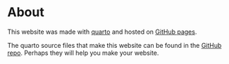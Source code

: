 # About

This website was made with [quarto](https://quarto.org) and hosted on [GitHub pages](https://pages.github.com/).

The quarto source files that make this website can be found in the [GitHub repo](https://github.com/richardjtelford/richardjtelford.github.io/).
Perhaps they will help you make your website.